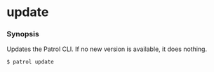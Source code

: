 # update

### Synopsis

Updates the Patrol CLI. If no new version is available, it does nothing.

```console
$ patrol update
```
